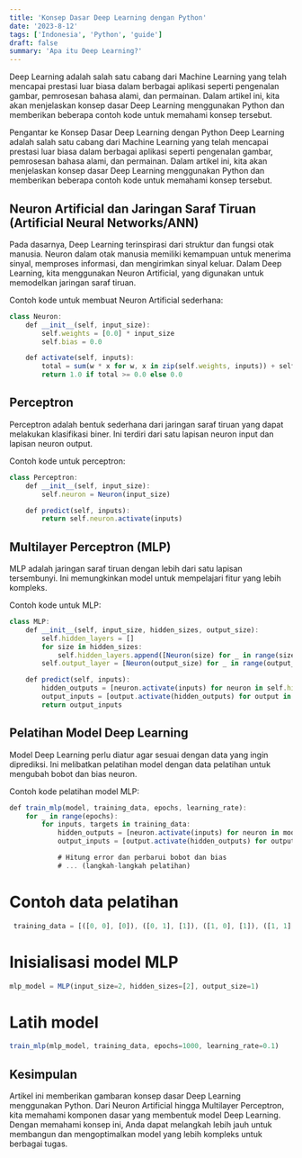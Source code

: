 ```yaml
---
title: 'Konsep Dasar Deep Learning dengan Python'
date: '2023-8-12'
tags: ['Indonesia', 'Python', 'guide']
draft: false
summary: 'Apa itu Deep Learning?'
---
```



Deep Learning adalah salah satu cabang dari Machine Learning yang telah mencapai prestasi luar biasa dalam berbagai aplikasi seperti pengenalan gambar, pemrosesan bahasa alami, dan permainan. Dalam artikel ini, kita akan menjelaskan konsep dasar Deep Learning menggunakan Python dan memberikan beberapa contoh kode untuk memahami konsep tersebut.


Pengantar ke Konsep Dasar Deep Learning dengan Python
Deep Learning adalah salah satu cabang dari Machine Learning yang telah mencapai prestasi luar biasa dalam berbagai aplikasi seperti pengenalan gambar, pemrosesan bahasa alami, dan permainan. Dalam artikel ini, kita akan menjelaskan konsep dasar Deep Learning menggunakan Python dan memberikan beberapa contoh kode untuk memahami konsep tersebut.

## Neuron Artificial dan Jaringan Saraf Tiruan (Artificial Neural Networks/ANN)

Pada dasarnya, Deep Learning terinspirasi dari struktur dan fungsi otak manusia. Neuron dalam otak manusia memiliki kemampuan untuk menerima sinyal, memproses informasi, dan mengirimkan sinyal keluar. Dalam Deep Learning, kita menggunakan Neuron Artificial, yang digunakan untuk memodelkan jaringan saraf tiruan.

Contoh kode untuk membuat Neuron Artificial sederhana:
```js
class Neuron:
    def __init__(self, input_size):
        self.weights = [0.0] * input_size
        self.bias = 0.0

    def activate(self, inputs):
        total = sum(w * x for w, x in zip(self.weights, inputs)) + self.bias
        return 1.0 if total >= 0.0 else 0.0
```
## Perceptron

Perceptron adalah bentuk sederhana dari jaringan saraf tiruan yang dapat melakukan klasifikasi biner. Ini terdiri dari satu lapisan neuron input dan lapisan neuron output.

Contoh kode untuk perceptron:
```js
class Perceptron:
    def __init__(self, input_size):
        self.neuron = Neuron(input_size)

    def predict(self, inputs):
        return self.neuron.activate(inputs)
```

## Multilayer Perceptron (MLP)

MLP adalah jaringan saraf tiruan dengan lebih dari satu lapisan tersembunyi. Ini memungkinkan model untuk mempelajari fitur yang lebih kompleks.

Contoh kode untuk MLP:
```js
class MLP:
    def __init__(self, input_size, hidden_sizes, output_size):
        self.hidden_layers = []
        for size in hidden_sizes:
            self.hidden_layers.append([Neuron(size) for _ in range(size)])
        self.output_layer = [Neuron(output_size) for _ in range(output_size)]

    def predict(self, inputs):
        hidden_outputs = [neuron.activate(inputs) for neuron in self.hidden_layers[0]]
        output_inputs = [output.activate(hidden_outputs) for output in self.output_layer]
        return output_inputs
```
## Pelatihan Model Deep Learning

Model Deep Learning perlu diatur agar sesuai dengan data yang ingin diprediksi. Ini melibatkan pelatihan model dengan data pelatihan untuk mengubah bobot dan bias neuron.

Contoh kode pelatihan model MLP:
```js
def train_mlp(model, training_data, epochs, learning_rate):
    for _ in range(epochs):
        for inputs, targets in training_data:
            hidden_outputs = [neuron.activate(inputs) for neuron in model.hidden_layers[0]]
            output_inputs = [output.activate(hidden_outputs) for output in model.output_layer]

            # Hitung error dan perbarui bobot dan bias
            # ... (langkah-langkah pelatihan)
```

# Contoh data pelatihan
```js
 training_data = [([0, 0], [0]), ([0, 1], [1]), ([1, 0], [1]), ([1, 1], [0])]

```

# Inisialisasi model MLP
```js
mlp_model = MLP(input_size=2, hidden_sizes=[2], output_size=1)
```

# Latih model
```js 
train_mlp(mlp_model, training_data, epochs=1000, learning_rate=0.1)
 ```

## Kesimpulan
Artikel ini memberikan gambaran konsep dasar Deep Learning menggunakan Python. Dari Neuron Artificial hingga Multilayer Perceptron, kita memahami komponen dasar yang membentuk model Deep Learning. Dengan memahami konsep ini, Anda dapat melangkah lebih jauh untuk membangun dan mengoptimalkan model yang lebih kompleks untuk berbagai tugas.